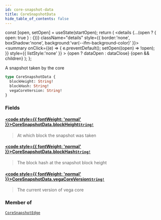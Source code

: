 ```yaml
---
id: core-snapshot-data
title: CoreSnapshotData
hide_table_of_contents: false
---
```







  const [open, setOpen] = useState(startOpen);
  return (
    <details {...(open ? { open: true } : {})} className="details" style={{ border:'none', boxShadow:'none', background:'var(--ifm-background-color)' }}>
      <summary
        onClick={(e) => {
          e.preventDefault();
          setOpen((open) => !open);
        }}
        style={{ listStyle:'none' }}
      >
      {open ? dataOpen : dataClose}
      </summary>
      {open && children}
    </details>
  );
};




A snapshot taken by the core


```graphql
type CoreSnapshotData {
  blockHeight: String!
  blockHash: String!
  vegaCoreVersion: String!
}
```


### Fields

#### [<code style={{ fontWeight: 'normal' }}>CoreSnapshotData.<b>blockHeight</b></code>](#)<Bullet />[`String!`](/testnet/api/graphql/scalars/string) <Badge class="secondary" text="non-null"/> <Badge class="secondary" text="scalar"/>
> At which block the snapshot was taken
> 

#### [<code style={{ fontWeight: 'normal' }}>CoreSnapshotData.<b>blockHash</b></code>](#)<Bullet />[`String!`](/testnet/api/graphql/scalars/string) <Badge class="secondary" text="non-null"/> <Badge class="secondary" text="scalar"/>
> The block hash at the snapshot block height
> 

#### [<code style={{ fontWeight: 'normal' }}>CoreSnapshotData.<b>vegaCoreVersion</b></code>](#)<Bullet />[`String!`](/testnet/api/graphql/scalars/string) <Badge class="secondary" text="non-null"/> <Badge class="secondary" text="scalar"/>
> The current version of vega core
> 



### Member of

[`CoreSnapshotEdge`](/testnet/api/graphql/objects/core-snapshot-edge)  <Badge class="secondary" text="object"/>

